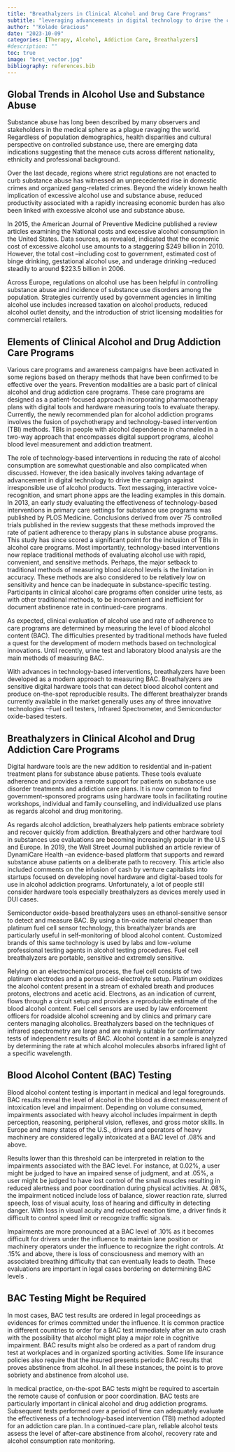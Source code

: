 ```yaml
---
title: "Breathalyzers in Clinical Alcohol and Drug Care Programs"
subtitle: "leveraging advancements in digital technology to drive the campaign against irresponsible use of alcohol products."
author: "'Kolade Gracious"
date: "2023-10-09"
categories: [Therapy, Alcohol, Addiction Care, Breathalyzers]
#description: ""
toc: true
image: "bret_vector.jpg"
bibliography: references.bib
---
```


## Global Trends in Alcohol Use and Substance Abuse

Substance abuse has long been described by many observers and stakeholders in the medical sphere as a plague ravaging the world. Regardless of population demographics, health disparities and cultural perspective on controlled substance use, there are emerging data indications suggesting that the menace cuts across different nationality, ethnicity and professional background.

Over the last decade, regions where strict regulations are not enacted to curb substance abuse has witnessed an unprecedented rise in domestic crimes and organized gang-related crimes. Beyond the widely known health implication of excessive alcohol use and substance abuse, reduced productivity associated with a rapidly increasing economic burden has also been linked with excessive alcohol use and substance abuse.

In 2015, the American Journal of Preventive Medicine published a review articles examining the National costs and excessive alcohol consumption in the United States. Data sources, as revealed, indicated that the economic cost of excessive alcohol use amounts to a staggering \$249 billion in 2010. However, the total cost --including cost to government, estimated cost of binge drinking, gestational alcohol use, and underage drinking --reduced steadily to around \$223.5 billion in 2006.

Across Europe, regulations on alcohol use has been helpful in controlling substance abuse and incidence of substance use disorders among the population. Strategies currently used by government agencies in limiting alcohol use includes increased taxation on alcohol products, reduced alcohol outlet density, and the introduction of strict licensing modalities for commercial retailers.

## Elements of Clinical Alcohol and Drug Addiction Care Programs

Various care programs and awareness campaigns have been activated in some regions based on therapy methods that have been confirmed to be effective over the years. Prevention modalities are a basic part of clinical alcohol and drug addiction care programs. These care programs are designed as a patient-focused approach incorporating pharmacotherapy plans with digital tools and hardware measuring tools to evaluate therapy. Currently, the newly recommended plan for alcohol addiction programs involves the fusion of psychotherapy and technology-based intervention (TBI) methods. TBIs in people with alcohol dependence in channeled in a two-way approach that encompasses digital support programs, alcohol blood level measurement and addiction treatment.

The role of technology-based interventions in reducing the rate of alcohol consumption are somewhat questionable and also complicated when discussed. However, the idea basically involves taking advantage of advancement in digital technology to drive the campaign against irresponsible use of alcohol products. Text messaging, interactive voice-recognition, and smart phone apps are the leading examples in this domain. In 2013, an early study evaluating the effectiveness of technology-based interventions in primary care settings for substance use programs was published by PLOS Medicine. Conclusions derived from over 75 controlled trials published in the review suggests that these methods improved the rate of patient adherence to therapy plans in substance abuse programs. This study has since scored a significant point for the inclusion of TBIs in alcohol care programs. Most importantly, technology-based interventions now replace traditional methods of evaluating alcohol use with rapid, convenient, and sensitive methods. Perhaps, the major setback to traditional methods of measuring blood alcohol levels is the limitation in accuracy. These methods are also considered to be relatively low on sensitivity and hence can be inadequate in substance-specific testing. Participants in clinical alcohol care programs often consider urine tests, as with other traditional methods, to be inconvenient and inefficient for document abstinence rate in continued-care programs.

As expected, clinical evaluation of alcohol use and rate of adherence to care programs are determined by measuring the level of blood alcohol content (BAC). The difficulties presented by traditional methods have fueled a quest for the development of modern methods based on technological innovations. Until recently, urine test and laboratory blood analysis are the main methods of measuring BAC.

With advances in technology-based interventions, breathalyzers have been developed as a modern approach to measuring BAC. Breathalyzers are sensitive digital hardware tools that can detect blood alcohol content and produce on-the-spot reproducible results. The different breathalyzer brands currently available in the market generally uses any of three innovative technologies --Fuel cell testers, Infrared Spectrometer, and Semiconductor oxide-based testers.

## Breathalyzers in Clinical Alcohol and Drug Addiction Care Programs

Digital hardware tools are the new addition to residential and in-patient treatment plans for substance abuse patients. These tools evaluate adherence and provides a remote support for patients on substance use disorder treatments and addiction care plans. It is now common to find government-sponsored programs using hardware tools in facilitating routine workshops, individual and family counselling, and individualized use plans as regards alcohol and drug monitoring.

As regards alcohol addiction, breathalyzers help patients embrace sobriety and recover quickly from addiction. Breathalyzers and other hardware tool in substances use evaluations are becoming increasingly popular in the U.S and Europe. In 2019, the Wall Street Journal published an article review of DynamiCare Health --an evidence-based platform that supports and reward substance abuse patients on a deliberate path to recovery. This article also included comments on the infusion of cash by venture capitalists into startups focused on developing novel hardware and digital-based tools for use in alcohol addiction programs. Unfortunately, a lot of people still consider hardware tools especially breathalyzers as devices merely used in DUI cases.

Semiconductor oxide-based breathalyzers uses an ethanol-sensitive sensor to detect and measure BAC. By using a tin-oxide material cheaper than platinum fuel cell sensor technology, this breathalyzer brands are particularly useful in self-monitoring of blood alcohol content. Customized brands of this same technology is used by labs and low-volume professional testing agents in alcohol testing procedures. Fuel cell breathalyzers are portable, sensitive and extremely sensitive.

Relying on an electrochemical process, the fuel cell consists of two platinum electrodes and a porous acid-electrolyte setup. Platinum oxidizes the alcohol content present in a stream of exhaled breath and produces protons, electrons and acetic acid. Electrons, as an indication of current, flows through a circuit setup and provides a reproducible estimate of the blood alcohol content. Fuel cell sensors are used by law enforcement officers for roadside alcohol screening and by clinics and primary care centers managing alcoholics. Breathalyzers based on the techniques of infrared spectrometry are large and are mainly suitable for confirmatory tests of independent results of BAC. Alcohol content in a sample is analyzed by determining the rate at which alcohol molecules absorbs infrared light of a specific wavelength.

## Blood Alcohol Content (BAC) Testing

Blood alcohol content testing is important in medical and legal foregrounds. BAC results reveal the level of alcohol in the blood as direct measurement of intoxication level and impairment. Depending on volume consumed, impairments associated with heavy alcohol includes impairment in depth perception, reasoning, peripheral vision, reflexes, and gross motor skills. In Europe and many states of the U.S., drivers and operators of heavy machinery are considered legally intoxicated at a BAC level of .08% and above.

Results lower than this threshold can be interpreted in relation to the impairments associated with the BAC level. For instance, at 0.02%, a user might be judged to have an impaired sense of judgment, and at .05%, a user might be judged to have lost control of the small muscles resulting in reduced alertness and poor coordination during physical activities. At .08%, the impairment noticed include loss of balance, slower reaction rate, slurred speech, loss of visual acuity, loss of hearing and difficulty in detecting danger. With loss in visual acuity and reduced reaction time, a driver finds it difficult to control speed limit or recognize traffic signals.

Impairments are more pronounced at a BAC level of .10% as it becomes difficult for drivers under the influence to maintain lane position or machinery operators under the influence to recognize the right controls. At .15% and above, there is loss of consciousness and memory with an associated breathing difficulty that can eventually leads to death. These evaluations are important in legal cases bordering on determining BAC levels .

## BAC Testing Might be Required

In most cases, BAC test results are ordered in legal proceedings as evidences for crimes committed under the influence. It is common practice in different countries to order for a BAC test immediately after an auto crash with the possibility that alcohol might play a major role in cognitive impairment. BAC results might also be ordered as a part of random drug test at workplaces and in organized sporting activities. Some life insurance policies also require that the insured presents periodic BAC results that proves abstinence from alcohol. In all these instances, the point is to prove sobriety and abstinence from alcohol use.

In medical practice, on-the-spot BAC tests might be required to ascertain the remote cause of confusion or poor coordination. BAC tests are particularly important in clinical alcohol and drug addiction programs. Subsequent tests performed over a period of time can adequately evaluate the effectiveness of a technology-based intervention (TBI) method adopted for an addiction care plan. In a continued-care plan, reliable alcohol tests assess the level of after-care abstinence from alcohol, recovery rate and alcohol consumption rate monitoring.
